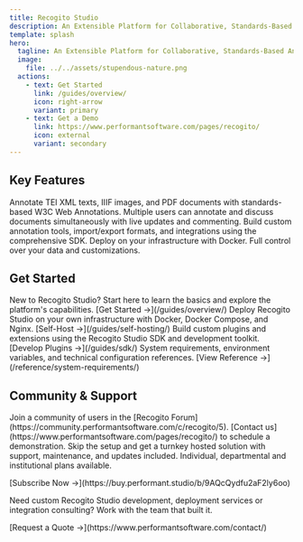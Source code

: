 ```yaml
---
title: Recogito Studio
description: An Extensible Platform for Collaborative, Standards-Based Annotation of TEI Text, IIIF Images, and PDFs.  Modern, Open Source, and Easy to Use.
template: splash
hero:
  tagline: An Extensible Platform for Collaborative, Standards-Based Annotation of TEI Text, IIIF Images, and PDFs. Modern, Open Source, and Easy to Use.
  image:
    file: ../../assets/stupendous-nature.png
  actions:
    - text: Get Started
      link: /guides/overview/
      icon: right-arrow
      variant: primary
    - text: Get a Demo
      link: https://www.performantsoftware.com/pages/recogito/
      icon: external
      variant: secondary
---
```



## Key Features

<CardGrid>
	<Card title="📝 Multi-Format Annotation" icon="">
		Annotate TEI XML texts, IIIF images, and PDF documents with standards-based W3C Web Annotations.
	</Card>
	<Card title="👥 Real-Time Collaboration" icon="">
		Multiple users can annotate and discuss documents simultaneously with live updates and commenting.
	</Card>
	<Card title="🔌 Extensible Plugin System" icon="">
		Build custom annotation tools, import/export formats, and integrations using the comprehensive SDK.
	</Card>
	<Card title="🚀 Self-Hosted & Open Source" icon="">
		Deploy on your infrastructure with Docker. Full control over your data and customizations.
	</Card>
</CardGrid>

## Get Started

<CardGrid stagger>
	<Card title="Getting Started" icon="rocket">
		New to Recogito Studio? Start here to learn the basics and explore the platform's capabilities.
		[Get Started →](/guides/overview/)
	</Card>
	<Card title="Self-Hosting Guide" icon="setting">
		Deploy Recogito Studio on your own infrastructure with Docker, Docker Compose, and Nginx.
		[Self-Host →](/guides/self-hosting/)
	</Card>
	<Card title="Plugin Development" icon="laptop">
		Build custom plugins and extensions using the Recogito Studio SDK and development toolkit.
		[Develop Plugins →](/guides/sdk/)
	</Card>
	<Card title="Technical Reference" icon="information">
		System requirements, environment variables, and technical configuration references.
		[View Reference →](/reference/system-requirements/)
	</Card>
</CardGrid>

## Community & Support

<CardGrid>
	<Card title="Get Help" icon="comment-alt">
		Join a community of users in the [Recogito Forum](https://community.performantsoftware.com/c/recogito/5).
	</Card>
	<Card title="Schedule a Demo" icon="approve-check">
		[Contact us](https://www.performantsoftware.com/pages/recogito/) to schedule a demonstration.
	</Card>
	<Card title="Let us host it for you" icon="star">
		Skip the setup and get a turnkey hosted solution with support, maintenance, and updates included. Individual, departmental and institutional plans available.
		<p>[Subscribe Now →](https://buy.performant.studio/b/9AQcQydfu2aF2ly6oo)</p>
	</Card>
	<Card title="Professional Services" icon="puzzle">
		Need custom Recogito Studio development, deployment services or integration consulting? Work with the team that built it.
		<p>[Request a Quote →](https://www.performantsoftware.com/contact/)</p>
	</Card>
</CardGrid>
